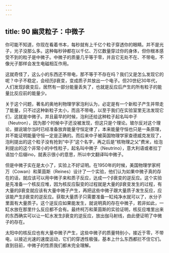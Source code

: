 ```yaml
---
---
---
```

title: 90 幽灵粒子：中微子
---




你可能不知道，你现在看着书本，每秒就有上千亿个粒子穿透你的眼睛。并不是光子，光子没那么多。这种每秒钟都在以千亿、万亿数量穿过你的身体，但你根本感受不到的粒子是中微子。中微子的质量几乎等于零，并且它无处不在、不带电，不像光子那样会发生电磁相互作用。

这就奇怪了，这么小的东西还不带电，那不等于不存在吗？我们又是怎么发现它的呢？中子不稳定，会经历β衰变，变成质子并放出一个电子。但20世纪30年代，人们发现β衰变后，居然有一部分能量丢失了，也就是反应后产生的所有粒子的能量比反应前的能量少。

关于这个问题，著名的奥地利物理学家泡利认为，必定是有一个新粒子产生并带走了能量，只不过这种新粒子太小，而且不带电，以至于我们在实验室里无法发现它们，这就是中微子。并且最早的时候，泡利还给这种粒子起名叫中子（Neutron），因为那个时候中子还没被发现，但这只是个理论。玻尔反对这个理论，据说玻尔当时已经准备放弃能量守恒定律了，本来能量守恒也只是一条原理，并不能证明能量守恒一定是正确的。而后来中子被英国物理学家查德威克发现了，泡利提出的这个粒子没有抢到“中子”这个名字，再之后是“核物理之父”费米，给泡利提出的这个非常小的中性粒子，起名叫中微子（Neutrino），意大利语或者拉丁语加个后缀ino，就表示很小的意思，所以中文翻译叫中微子。

但是中微子实在是太小了，实验上不好证明。在1950年的时候，美国物理学家柯万（Cowan）和莱茵斯（Reines）设计了一个实验，他们认为如果中微子真的存在的话，就应该可以用中微子来和质子反应，达成一个β衰变的逆反应。这个实验是先准备一个核反应堆，因为核反应裂变的过程就是大量的β衰变发生的过程，有大量的β衰变就应该有大量中微子产生，再把这些中微子跟大量质子发生反应，应该能产生β衰变的逆反应。获取大量质子只需要准备一缸纯净水就可以了，水分子里面有大量质子。这个逆反应如果能发生，就说明真的存在中微子，若非如此，一缸水放在那里什么反应都不会有。最终柯万和莱茵斯的实验证明，核反应堆里出来的东西确实可以让一缸水发生β衰变的逆反应，放出伽马射线，由此便证明了中微子的存在。

太阳中的核反应也有大量中微子产生，这些中微子的质量特别小，接近于零，不带电，以接近光速的速度运动，它们的穿透性极强，基本上什么东西都拦不住它们。直到目前，中微子的性质我们都未完全理解。